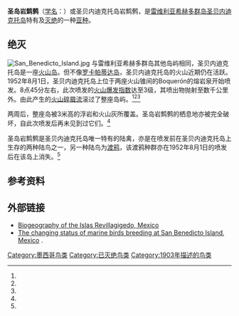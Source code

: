 {{subspeciesbox
| status = EX
| extinct = 1952年
| genus = Salpinctes
| species = obsoletus
| species_link = Rock wren
| subspecies = exsul
| authority = ([[Ridgway|Ridgway]], 1903)
}}

'''圣岛岩鹪鹩'''（[[学名|学名]]：''{{lang|la|Salpinctes obsoletus exsul}}''）或圣贝内迪克托岛岩鹪鹩，是[[雷维利亚希赫多群岛|雷维利亚希赫多群岛]][[圣贝内迪克托岛|圣贝内迪克托岛]]特有及[[灭绝|灭绝]]的一种{{tsl|en|Salpinctes obsoletus|岩鹪鹩}}[[亚种|亚种]]。

==绝灭==
[[Image:San_Benedicto_Island.jpg|thumb]]
与雷维利亚希赫多群岛其他岛屿相同，圣贝内迪克托岛是一座[[火山岛|火山岛]]。但不像[[罗卡帕蒂达岛|罗卡帕蒂达岛]]，圣贝内迪克托岛的火山近期仍在活跃。1952年8月1日，圣贝内迪克托岛上位于两座火山锥间的Boquerón的熔岩泉开始喷发。8点45分左右，此次喷发的[[火山爆发指数|火山爆发指数]]达至3级，其喷出物抛射至数千公里外。由此产生的[[火山碎屑流|火山碎屑流]]滚过了整座岛屿。<ref name = brattstromhowell1956/><ref name=Mattox/><ref name=GVP/>

两周后，整座岛被3米高的浮岩和火山灰所覆盖。圣岛岩鹪鹩的栖息地亦被完全破坏，自此次喷发后再未见到过它们。<ref name = brattstromhowell1956/>

圣岛岩鹪鹩是圣贝内迪克托岛唯一特有的陆禽，亦是在喷发前在圣贝内迪克托岛上生存的两种陆鸟之一，另一种陆鸟为[[渡鸦|渡鸦]]，该渡鸦种群亦在1952年8月1日的喷发后在该岛上消失。<ref name = brattstromhowell1956 />

==参考资料==
{{Reflist|refs=
<ref name = brattstromhowell1956>{{cite journal|author1=Brattstrom, Bayard H.|author2=Howell, Thomas R.|lastauthoramp=yes|year=1956|title=The Birds of the Revilla Gigedo Islands, Mexico|journal=[[Condor_(journal)|Condor]]|volume=58|issue=2|pages=107–120|doi=10.2307/1364977|url=http://sora.unm.edu/sites/default/files/journals/condor/v058n02/p0107-p0120.pdf|access-date=2016-07-07|archive-date=2016-01-12|archive-url=https://web.archive.org/web/20160112231730/http://sora.unm.edu/sites/default/files/journals/condor/v058n02/p0107-p0120.pdf|dead-url=no}}</ref>

<ref name = GVP>Global Volcanism Program (2007): [http://www.volcano.si.edu/world/volcano.cfm?vnum=1401-02= Bárcena] {{Wayback|url=http://www.volcano.si.edu/world/volcano.cfm?vnum=1401-02= |date=20201114002338 }}. Version of 2007-AUG-05<!-- as per Wayback Machine -->. Retrieved 2007-NOV-13.</ref>

<ref name=Mattox>Mattox, Steve (2006): [http://volcano.und.edu/vwdocs/frequent_questions/grp7/north_america/question1692.html References on Isla San Benedicto] {{Wayback|url=http://volcano.und.edu/vwdocs/frequent_questions/grp7/north_america/question1692.html |date=20080217051227 }}. Version of 2006-SEP-11<!-- as per Wayback Machine -->. Retrieved 2007-NOV-13.</ref>
}}

==外部链接==
*[http://links.jstor.org/sici?sici=0305-0270%28199003%2917%3A2%3C177%3ABOTIRM%3E2.0.CO%3B2-6&size=LARGE&origin=JSTOR-enlargePage Biogeography of the Islas Revillagigedo, Mexico]
*[http://www.accessmylibrary.com/coms2/summary_0286-26509671_ITM The changing status of marine birds breeding at San Benedicto Island, Mexico] {{Wayback|url=http://www.accessmylibrary.com/coms2/summary_0286-26509671_ITM |date=20070930154932 }}.

{{Taxonbar|from=Q1446781}}

[[Category:墨西哥鸟类|Category:墨西哥鸟类]]
[[Category:已灭绝鸟类|Category:已灭绝鸟类]]
[[Category:1903年描述的鸟类|Category:1903年描述的鸟类]]